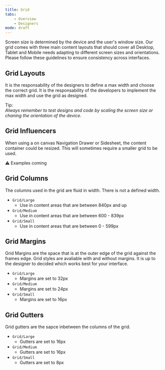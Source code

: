 ```yaml
---
title: Grid
tabs:
    - Overview
    - Designers
mode: draft
---
```



Screen size is determined by the device and the user's window size. 
Our grid comes with three main content layouts that should cover all Desktop, Tablet and Mobile needs adapting to different screen sizes and orientations.
Please follow these guidelines to ensure consistency across interfaces. 
 

## Grid Layouts

It is the responsability of the designers to define a max width and choose the correct grid. 
It is the responsability of the developers to implement the max width and use the grid as designed. 

Tip:  
_Always remember to test designs and code by scaling the screen size or chaning the orientation of the device._


## Grid Influencers

When using a on canvas Navigation Drawer or Sidesheet, the content container could be resized. 
This will sometimes require a smaller grid to be used.  

:warning: Examples coming 

<!--
Make EDS Example like https://www.carbondesignsystem.com/Layout_overview_Screen-regions-1-ecee1075b9bbac41880288d8e193bbe4.svg and https://www.carbondesignsystem.com/Layout_overview_Screen-regions-2-3c6685912818f0b3b9769acb8219da8b.svg
-->

## Grid Columns

The columns used in the grid are fluid in width. There is not a defined width. 

- `Grid/Large`  
    - Use in content areas that are between 840px and up
- `Grid/Medium`  
    - Use in content areas that are between 600 - 839px
- `Grid/Small`  
    - Use in content areas that are between 0 - 599px

## Grid Margins

Grid Margins are the space that is at the outer edge of the grid against the frames edge. 
Grid styles are avaliable with and without margins. 
It is up to the designer to decided which works best for your interface.  

- `Grid/Large`  
    - Margins are set to 32px
- `Grid/Medium`  
    - Margins are set to 24px
- `Grid/Small`  
    - Margins are set to 16px


## Grid Gutters

Grid gutters are the sapce inbetween the columns of the grid. 

- `Grid/Large`  
    - Gutters are set to 16px
- `Grid/Medium`  
    - Gutters are set to 16px
- `Grid/Small`  
    - Gutters are set to 8px
